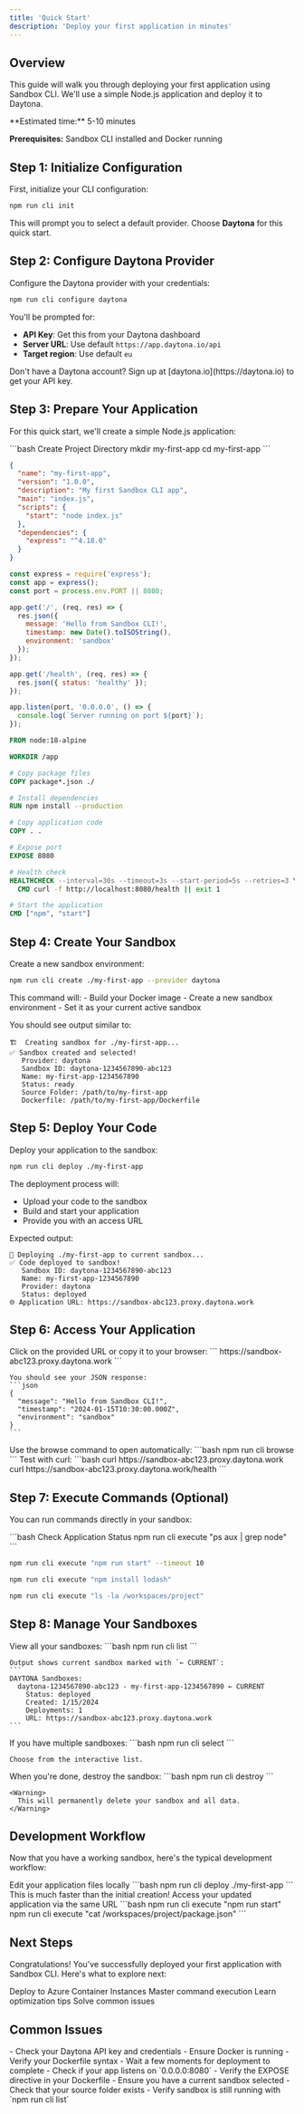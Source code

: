 ```yaml
---
title: 'Quick Start'
description: 'Deploy your first application in minutes'
---
```


## Overview

This guide will walk you through deploying your first application using Sandbox CLI. We'll use a simple Node.js application and deploy it to Daytona.

<Info>
  **Estimated time:** 5-10 minutes
  
  **Prerequisites:** Sandbox CLI installed and Docker running
</Info>

## Step 1: Initialize Configuration

First, initialize your CLI configuration:

```bash
npm run cli init
```

This will prompt you to select a default provider. Choose **Daytona** for this quick start.

## Step 2: Configure Daytona Provider

Configure the Daytona provider with your credentials:

```bash
npm run cli configure daytona
```

You'll be prompted for:
- **API Key**: Get this from your Daytona dashboard
- **Server URL**: Use default `https://app.daytona.io/api`
- **Target region**: Use default `eu`

<Tip>
  Don't have a Daytona account? Sign up at [daytona.io](https://daytona.io) to get your API key.
</Tip>

## Step 3: Prepare Your Application

For this quick start, we'll create a simple Node.js application:

<CodeGroup>
```bash Create Project Directory
mkdir my-first-app
cd my-first-app
```

```json package.json
{
  "name": "my-first-app",
  "version": "1.0.0",
  "description": "My first Sandbox CLI app",
  "main": "index.js",
  "scripts": {
    "start": "node index.js"
  },
  "dependencies": {
    "express": "^4.18.0"
  }
}
```

```javascript index.js
const express = require('express');
const app = express();
const port = process.env.PORT || 8080;

app.get('/', (req, res) => {
  res.json({
    message: 'Hello from Sandbox CLI!',
    timestamp: new Date().toISOString(),
    environment: 'sandbox'
  });
});

app.get('/health', (req, res) => {
  res.json({ status: 'healthy' });
});

app.listen(port, '0.0.0.0', () => {
  console.log(`Server running on port ${port}`);
});
```

```dockerfile Dockerfile
FROM node:18-alpine

WORKDIR /app

# Copy package files
COPY package*.json ./

# Install dependencies
RUN npm install --production

# Copy application code
COPY . .

# Expose port
EXPOSE 8080

# Health check
HEALTHCHECK --interval=30s --timeout=3s --start-period=5s --retries=3 \
  CMD curl -f http://localhost:8080/health || exit 1

# Start the application
CMD ["npm", "start"]
```
</CodeGroup>

## Step 4: Create Your Sandbox

Create a new sandbox environment:

```bash
npm run cli create ./my-first-app --provider daytona
```

<Info>
  This command will:
  - Build your Docker image
  - Create a new sandbox environment
  - Set it as your current active sandbox
</Info>

You should see output similar to:
```
🏗️  Creating sandbox for ./my-first-app...
✅ Sandbox created and selected!
   Provider: daytona
   Sandbox ID: daytona-1234567890-abc123
   Name: my-first-app-1234567890
   Status: ready
   Source Folder: /path/to/my-first-app
   Dockerfile: /path/to/my-first-app/Dockerfile
```

## Step 5: Deploy Your Code

Deploy your application to the sandbox:

```bash
npm run cli deploy ./my-first-app
```

The deployment process will:
- Upload your code to the sandbox
- Build and start your application
- Provide you with an access URL

Expected output:
```
🚀 Deploying ./my-first-app to current sandbox...
✅ Code deployed to sandbox!
   Sandbox ID: daytona-1234567890-abc123
   Name: my-first-app-1234567890
   Provider: daytona
   Status: deployed
🌐 Application URL: https://sandbox-abc123.proxy.daytona.work
```

## Step 6: Access Your Application

<Tabs>
  <Tab title="Browser">
    Click on the provided URL or copy it to your browser:
    ```
    https://sandbox-abc123.proxy.daytona.work
    ```
    
    You should see your JSON response:
    ```json
    {
      "message": "Hello from Sandbox CLI!",
      "timestamp": "2024-01-15T10:30:00.000Z",
      "environment": "sandbox"
    }
    ```
  </Tab>
  
  <Tab title="CLI Browse">
    Use the browse command to open automatically:
    ```bash
    npm run cli browse <your-sandbox-id>
    ```
  </Tab>
  
  <Tab title="curl">
    Test with curl:
    ```bash
    curl https://sandbox-abc123.proxy.daytona.work
    curl https://sandbox-abc123.proxy.daytona.work/health
    ```
  </Tab>
</Tabs>

## Step 7: Execute Commands (Optional)

You can run commands directly in your sandbox:

<CodeGroup>
```bash Check Application Status
npm run cli execute "ps aux | grep node"
```

```bash View Application Logs
npm run cli execute "npm run start" --timeout 10
```

```bash Install Additional Packages
npm run cli execute "npm install lodash"
```

```bash Check File System
npm run cli execute "ls -la /workspaces/project"
```
</CodeGroup>

## Step 8: Manage Your Sandboxes

<Tabs>
  <Tab title="List Sandboxes">
    View all your sandboxes:
    ```bash
    npm run cli list
    ```
    
    Output shows current sandbox marked with `← CURRENT`:
    ```
    DAYTONA Sandboxes:
      daytona-1234567890-abc123 - my-first-app-1234567890 ← CURRENT
        Status: deployed
        Created: 1/15/2024
        Deployments: 1
        URL: https://sandbox-abc123.proxy.daytona.work
    ```
  </Tab>
  
  <Tab title="Switch Sandboxes">
    If you have multiple sandboxes:
    ```bash
    npm run cli select
    ```
    
    Choose from the interactive list.
  </Tab>
  
  <Tab title="Clean Up">
    When you're done, destroy the sandbox:
    ```bash
    npm run cli destroy <sandbox-id>
    ```
    
    <Warning>
      This will permanently delete your sandbox and all data.
    </Warning>
  </Tab>
</Tabs>

## Development Workflow

Now that you have a working sandbox, here's the typical development workflow:

<Steps>
  <Step title="Make Code Changes">
    Edit your application files locally
  </Step>
  
  <Step title="Deploy Updates">
    ```bash
    npm run cli deploy ./my-first-app
    ```
    This is much faster than the initial creation!
  </Step>
  
  <Step title="Test Changes">
    Access your updated application via the same URL
  </Step>
  
  <Step title="Debug if Needed">
    ```bash
    npm run cli execute "npm run start"
    npm run cli execute "cat /workspaces/project/package.json"
    ```
  </Step>
</Steps>

## Next Steps

Congratulations! You've successfully deployed your first application with Sandbox CLI. Here's what to explore next:

<CardGroup cols={2}>
  <Card
    title="Try Other Providers"
    icon="cloud"
    href="/providers/azure-aci"
  >
    Deploy to Azure Container Instances
  </Card>
  <Card
    title="Advanced Commands"
    icon="terminal"
    href="/commands/execute"
  >
    Master command execution
  </Card>
  <Card
    title="Best Practices"
    icon="star"
    href="/guides/best-practices"
  >
    Learn optimization tips
  </Card>
  <Card
    title="Troubleshooting"
    icon="wrench"
    href="/guides/troubleshooting"
  >
    Solve common issues
  </Card>
</CardGroup>

## Common Issues

<AccordionGroup>
  <Accordion title="Sandbox creation fails">
    - Check your Daytona API key and credentials
    - Ensure Docker is running
    - Verify your Dockerfile syntax
  </Accordion>
  
  <Accordion title="Application not accessible">
    - Wait a few moments for deployment to complete
    - Check if your app listens on `0.0.0.0:8080`
    - Verify the EXPOSE directive in your Dockerfile
  </Accordion>
  
  <Accordion title="Deploy command fails">
    - Ensure you have a current sandbox selected
    - Check that your source folder exists
    - Verify sandbox is still running with `npm run cli list`
  </Accordion>
</AccordionGroup>